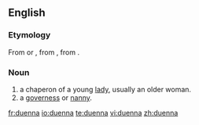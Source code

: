 ==English==

===Etymology===
From {{etyl|osp|en}}  {{term|duenna|lang=osp}} or {{term|dueña|lang=osp}}, from {{VL.}} {{term|donna|lang=la}}, from {{etyl|la|en}} {{term|domina ||Lady|lang=la}}.

===Noun===
{{en-noun}}

# a chaperon of a young [[lady]], usually an older woman.
# a [[governess]] or [[nanny]].

[[fr:duenna]]
[[io:duenna]]
[[te:duenna]]
[[vi:duenna]]
[[zh:duenna]]